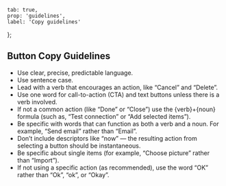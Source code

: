     tab: true,
    prop: 'guidelines',
    label: 'Copy guidelines'
};

## Button Copy Guidelines

-   Use clear, precise, predictable language.
-   Use sentence case.
-   Lead with a verb that encourages an action, like “Cancel” and “Delete”.
-   Use one word for call-to-action (CTA) and text buttons unless there is a verb involved.
-   If not a common action (like “Done” or “Close”) use the {verb}+{noun} formula (such as, “Test connection” or “Add selected items”).
-   Be specific with words that can function as both a verb and a noun. For example, “Send email” rather than “Email”.
-   Don’t include descriptors like “now” –– the resulting action from selecting a button should be instantaneous.
-   Be specific about single items (for example, “Choose picture” rather than “Import”).
-   If not using a specific action (as recommended), use the word “OK” rather than “Ok”, “ok”, or “Okay”.
